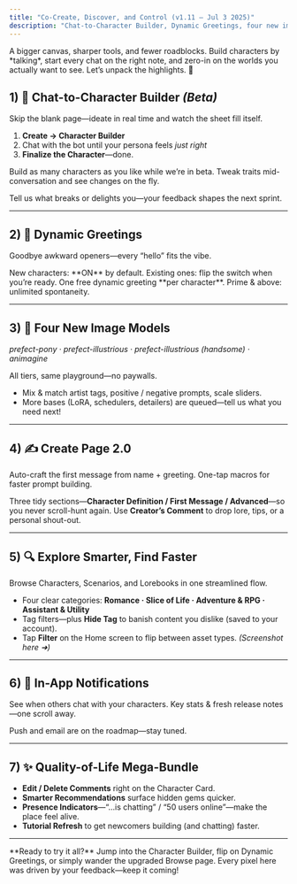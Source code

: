 ```yaml
---
title: "Co-Create, Discover, and Control (v1.11 – Jul 3 2025)"
description: "Chat-to-Character Builder, Dynamic Greetings, four new image models, smarter browsing, and a stack of quality-of-life tweaks."
---
```


<Tabs>
  <Tab title="What’s New">
    A bigger canvas, sharper tools, and fewer roadblocks.  
    Build characters by *talking*, start every chat on the right note, and
    zero-in on the worlds you actually want to see. Let’s unpack the highlights. 🚀
  </Tab>
</Tabs>

## 1) 🧠 Chat-to-Character Builder *(Beta)*

<Check>Skip the blank page—ideate in real time and watch the sheet fill itself.</Check>

1. **Create → Character Builder**  
2. Chat with the bot until your persona feels *just right*  
3. **Finalize the Character**—done.

<CardGroup cols={2}>
  <Card title="No Hard Caps (for now)" icon="infinity">
    Build as many characters as you like while we’re in beta.
  </Card>
  <Card title="Instant Feedback" icon="bolt">
    Tweak traits mid-conversation and see changes on the fly.
  </Card>
</CardGroup>

<Info>Tell us what breaks or delights you—your feedback shapes the next sprint.</Info>

---

## 2) 👋 Dynamic Greetings

<Check>Goodbye awkward openers—every “hello” fits the vibe.</Check>

<CardGroup cols={2}>
  <Card title="Creator Toggle" icon="toggle-left">
    New characters: **ON** by default.  
    Existing ones: flip the switch when you’re ready.
  </Card>
  <Card title="Fair for All" icon="scale">
    One free dynamic greeting **per character**.  
    Prime & above: unlimited spontaneity.
  </Card>
</CardGroup>

---

## 3) 🎨 Four New Image Models

*prefect-pony · prefect-illustrious · prefect-illustrious (handsome) · animagine*

<Check>All tiers, same playground—no paywalls.</Check>

* Mix & match artist tags, positive / negative prompts, scale sliders.  
* More bases (LoRA, schedulers, detailers) are queued—tell us what you need next!

---

## 4) ✍️  Create Page 2.0

<CardGroup cols={2}>
  <Card title="✨ Help Me Write" icon="magic-wand">
    Auto-craft the first message from name + greeting.
  </Card>
  <Card title="{{user}} & {{char}}" icon="bolt">
    One-tap macros for faster prompt building.
  </Card>
</CardGroup>

Three tidy sections—**Character Definition / First Message / Advanced**—so you never scroll-hunt again. Use **Creator’s Comment** to drop lore, tips, or a personal shout-out.

---

## 5) 🔍  Explore Smarter, Find Faster

<Check>Browse Characters, Scenarios, and Lorebooks in one streamlined flow.</Check>

* Four clear categories: **Romance · Slice of Life · Adventure & RPG · Assistant & Utility**  
* Tag filters—plus **Hide Tag** to banish content you dislike (saved to your account).  
* Tap **Filter** on the Home screen to flip between asset types. *(Screenshot here ➜)*

---

## 6) 🔔  In-App Notifications

<CardGroup cols={2}>
  <Card title="Creator Alerts" icon="bell">
    See when others chat with your characters.
  </Card>
  <Card title="Daily Recap" icon="calendar-check">
    Key stats & fresh release notes—one scroll away.
  </Card>
</CardGroup>

Push and email are on the roadmap—stay tuned.

---

## 7) ✨  Quality-of-Life Mega-Bundle

* **Edit / Delete Comments** right on the Character Card.  
* **Smarter Recommendations** surface hidden gems quicker.  
* **Presence Indicators**—“…is chatting” / “50 users online”—make the place feel alive.  
* **Tutorial Refresh** to get newcomers building (and chatting) faster.

---

<Note>
**Ready to try it all?** Jump into the Character Builder, flip on Dynamic
Greetings, or simply wander the upgraded Browse page.  
Every pixel here was driven by your feedback—keep it coming!
</Note>
